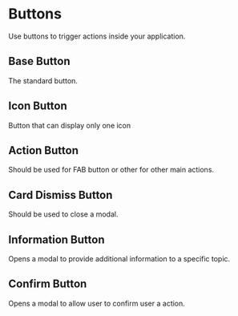

<Meta />

# Buttons
Use buttons to trigger actions inside your application.

## Base Button
The standard button.
<div style={{ display: 'flex', flexDirection: 'column', gap: '1rem' }}>
  <Story of={BaseButton.Default} />
  <Story of={BaseButton.Secondary} />
  <Story of={BaseButton.Success} />
  <Story of={BaseButton.Danger} />
  <Story of={BaseButton.Disabled} />
  <Story of={BaseButton.Loading} />
  <Story of={BaseButton.Icon} />
  <Story of={ConfirmButton.Default} />
</div>

## Icon Button
Button that can display only one icon
<Story of={IconButton.Default} />

## Action Button
Should be used for FAB button or other for other main actions.
<Story of={ActionButton.Default} />

## Card Dismiss Button
Should be used to close a modal.
<Story of={CardDismissButton.Default} />

## Information Button
Opens a modal to provide additional information to a specific topic.
<Story of={InformationButton.Default} />

## Confirm Button
Opens a modal to allow user to confirm user a action.
<Story of={ConfirmButton.Default} />


